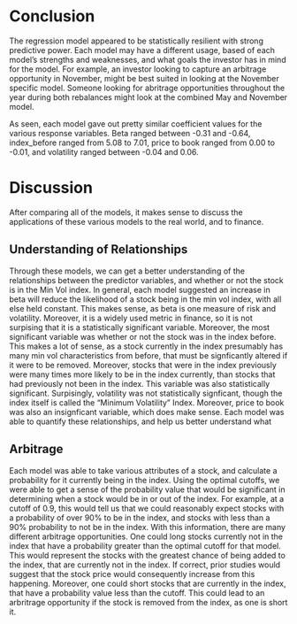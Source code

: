 # Conclusion 
The regression model appeared to be statistically resilient with strong predictive power. Each model may have a different usage, based of each model's strengths and weaknesses, and what goals the investor has in mind for the model. For example, an investor looking to capture an arbitrage opportunity in November, might be best suited in looking at the November specific model. Someone looking for abritrage opportunities throughout the year during both rebalances might look at the combined May and November model. 

As seen, each model gave out pretty similar coefficient values for the various response variables. Beta ranged between -0.31 and -0.64, index_before ranged from 5.08 to 7.01, price to book ranged from 0.00 to -0.01, and volatility ranged between -0.04 and 0.06. 

# Discussion
After comparing all of the models, it makes sense to discuss the applications of these various models to the real world, and to finance. 

## Understanding of Relationships 
Through these models, we can get a better understanding of the relationships between the predictor variables, and whether or not the stock is in the Min Vol index. In general, each model suggested an increase in beta will reduce the likelihood of a stock being in the min vol index, with all else held constant. This makes sense, as beta is one measure of risk and volatility. Moreover, it is a widely used metric in finance, so it is not surpising that it is a statistically significant variable. Moreover, the most significant variable was whether or not the stock was in the index before. This makes a lot of sense, as a stock currently in the index presumably has many min vol characteristics from before, that must be signficantly altered if it were to be removed. Moreover, stocks that were in the index previously were many times more likely to be in the index currently, than stocks that had previously not been in the index. This variable was also statistically significant. Surpisingly, volatility was not statistically signficant, though the index itself is called the "Minimum Volatility" Index. Moreover, price to book was also an insignficant variable, which does make sense. Each model was able to quantify these relationships, and help us better understand what 

## Arbitrage 
Each model was able to take various attributes of a stock, and calculate a probability for it currently being in the index. Using the optimal cutoffs, we were able to get a sense of the probability value that would be significant in determining when a stock would be in or out of the index. For example, at a cutoff of 0.9, this would tell us that we could reasonably expect stocks with a probability of over 90% to be in the index, and stocks with less than a 90% probability to not be in the index. With this information, there are many different arbitrage opportunities. One could long stocks currently not in the index that have a probability greater than the optimal cutoff for that model. This would represent the stocks with the greatest chance of being added to the index, that are currently not in the index. If correct, prior studies would suggest that the stock price would consequently increase from this happening. Moreover, one could short stocks that are currently in the index, that have a probability value less than the cutoff. This could lead to an arbritrage opportunity if the stock is removed from the index, as one is short it. 